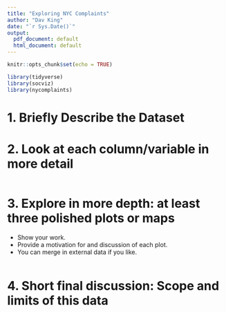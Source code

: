 ---
title: "Exploring NYC Complaints"
author: "Dav King"
date: "`r Sys.Date()`"
output:
  pdf_document: default
  html_document: default
---

```{r setup, include=FALSE}
knitr::opts_chunk$set(echo = TRUE)
```

```{r}
library(tidyverse)
library(socviz)
library(nycomplaints)
```


# 1. Briefly Describe the Dataset

# 2. Look at each column/variable in more detail

```{r}

```

# 3. Explore in more depth: at least three polished plots or maps

- Show your work.
- Provide a motivation for and discussion of each plot.
- You can merge in external data if you like. 

```{r}

```

# 4. Short final discussion: Scope and limits of this data
